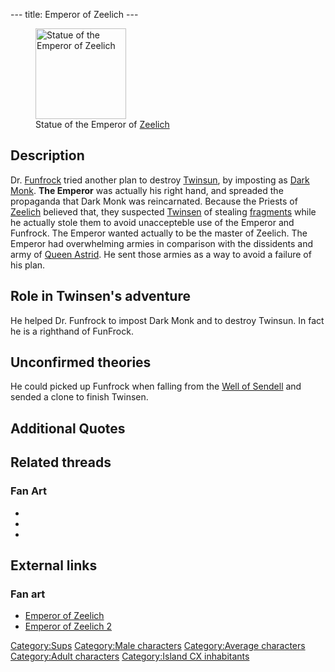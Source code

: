 ---
title: Emperor of Zeelich
---

{{Character|
Name=Emperor of Zeelich|
Image=EMPERER.jpg|
Race=[[Sup]]|
Gender=Male|
Size=Medium|
Age=Adult}}

[[Image:Emperor statue.gif|right|145px|thumb|Statue of the Emperor of [[Zeelich]]]]

{{Quote|
Quote=Here you are at last! I was waiting for you Twinsunian, Dark Monk told me a lot about you!!|
Character=Emperor of Zeelich}}

==Description==
Dr. [[Funfrock]] tried another plan to destroy [[Twinsun]], by imposting as [[Dark Monk]]. '''The Emperor''' was actually his right hand, and spreaded the propaganda that Dark Monk was reincarnated.
Because the Priests of [[Zeelich]] believed that, they suspected [[Twinsen]] of stealing [[Dark Monk's key|fragments]] while he actually stole them to avoid unaccepteble use of the Emperor and Funfrock. The Emperor wanted actually to be the master of Zeelich. The Emperor had overwhelming armies in comparison with the dissidents and army of [[Queen Astrid]]. He sent those armies as a way to avoid a failure of his plan.

==Role in Twinsen's adventure==
He helped Dr. Funfrock to impost Dark Monk and to destroy Twinsun. In fact he is a righthand of FunFrock.

==Unconfirmed theories==
He could picked up Funfrock when falling from the [[Well of Sendell]] and sended a clone to finish Twinsen.

==Additional Quotes==
{{Quote|
Quote=It's over Twinsen, you lost. To make your defeat even more bitter, I am going to tell you the truth. With all these beliefs, I was not master of my own planet, people had only ears for Dark Monk's priests<nowiki>!!</nowiki> One day, a stranger landed on Zeelich and offered to pass himself off as Dark Monk. Together, we spread the belief that he was to fulfill the great prophecy. Of course, this is far from the truth. I don't know why, but Dark Monk wants to appropriate the magical energy contained in your planet. And, since I want to become the master of Zeelich, we made a deal<nowiki>!!!</nowiki>|
Character=Emperor of Zeelich}}
{{Quote|
Quote=Twinsunian, Dark Monk is unbeatable. In his statue, he has built a machine capable of storing the magical energy that he intends to steal from your planet<nowiki>!!!</nowiki> My agents went to Twinsun to kidnap your wizards since we needed them to attract the energy from your planet to Zeelich. But we were forced to kidnap the children because the wizards refused to cooperate<nowiki>!!</nowiki> You were our only obstacle. But now, we have won. The destruction of Twinsun and the use of the machine will intervene during the next ceremony. And you cannot prevent me from triggering the lunar reactors<nowiki>!!!</nowiki>|
Character=Emperor of Zeelich}}

==Related threads==
===Fan Art===
* {{thread|id=7692|title=Another Emperor}}
* {{thread|id=4336|title=Emperor wallpaper}}
* {{thread|id=4236|title=Emperor}}

==External links==
===Fan art===
* [http://www.deviantart.com/deviation/7406127/?qo=81&q=by%3Asepulchrave&qh=sort%3Atime+-in%3Ascraps Emperor of Zeelich]
* [http://www.deviantart.com/view/16452412/ Emperor of Zeelich 2]

[[Category:Sups]]
[[Category:Male characters]]
[[Category:Average characters]]
[[Category:Adult characters]]
[[Category:Island CX inhabitants]]